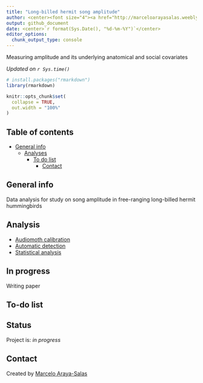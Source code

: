 ```yaml
---
title: "Long-billed hermit song amplitude"
author: <center><font size="4"><a href="http://marceloarayasalas.weebly.com/">Marcelo Araya-Salas PhD</a> & <a href="https://scholar.google.com/citations?user=0a8k9T8AAAAJ&hl=es&oi=ao"> Melanie Talavera</a></font></center>
output: github_document
date: <center>`r format(Sys.Date(), "%d-%m-%Y")`</center>
editor_options:
  chunk_output_type: console
---
```


<!-- Description  -->
Measuring amplitude and its underlying anatomical and social covariates

*Updated on `r Sys.time()`*

<!-- README.md is generated from README.Rmd. Please edit that file -->

```r

# install.packages("rmarkdown")
library(rmarkdown)

knitr::opts_chunk$set(
  collapse = TRUE,
  out.width = "100%"
)
```
        
## Table of contents
* [General info](#general-info)
  * [Analyses](#Analyses)
    * [To do list](#to-do-list)
      * [Contact](#contact)

## General info

Data analysis for study on song amplitude in free-ranging long-billed hermit hummingbirds

## Analysis

* [Audiomoth calibration](https://rpubs.com/marcelo-araya-salas/755524)
* [Automatic detection](https://rpubs.com/marcelo-araya-salas/755667)
* [Statistical analysis](https://rpubs.com/marcelo-araya-salas/757288)

## In progress

Writing paper

## To-do list

## Status
Project is: _in progress_

## Contact
Created by [Marcelo Araya-Salas](https://marceloarayasalas.weebly.com/)


<!-- #### discusion -->

  <!-- # title: Cultural evolution hummingbirds  -->

  <!-- do alignments matter? compare convergence across aligent methods (prank, all equal, optimal) -->

  <!-- hacer machote para el aticulo -->


